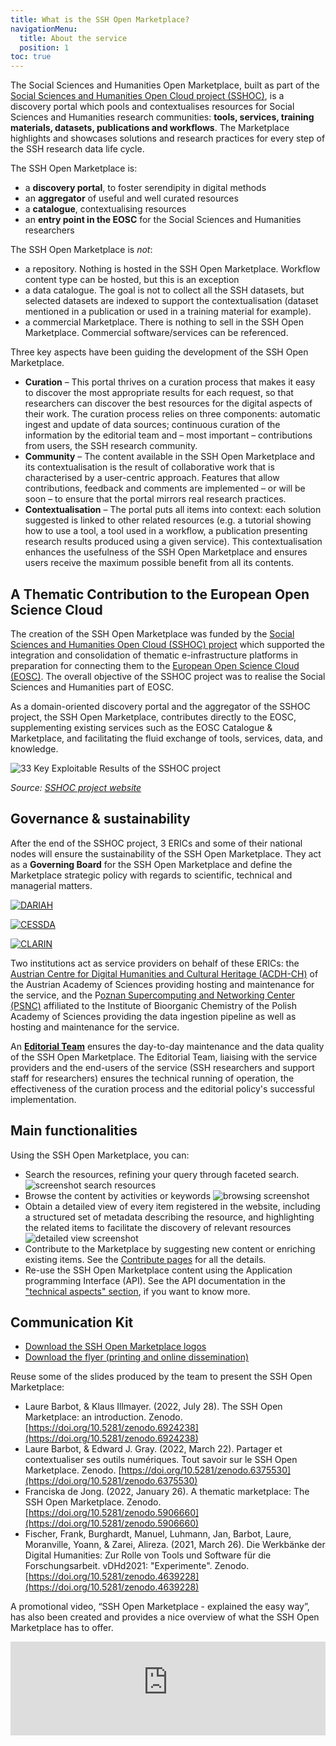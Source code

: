 ```yaml
---
title: What is the SSH Open Marketplace?
navigationMenu:
  title: About the service
  position: 1
toc: true
---
```

The Social Sciences and Humanities Open Marketplace, built as part of the
[Social Sciences and Humanities Open Cloud project (SSHOC)](https://www.sshopencloud.eu/), is a
discovery portal which pools and contextualises resources for Social Sciences and Humanities
research communities: **tools, services, training materials, datasets, publications and workflows**.
The Marketplace highlights and showcases solutions and research practices for every step of the SSH
research data life cycle.

The SSH Open Marketplace is:

- a **discovery portal**, to foster serendipity in digital methods
- an **aggregator** of useful and well curated resources
- a **catalogue**, contextualising resources
- an **entry point in the EOSC** for the Social Sciences and Humanities researchers

The SSH Open Marketplace is _not_:

- a repository. Nothing is hosted in the SSH Open Marketplace. Workflow content type can be hosted,
  but this is an exception
- a data catalogue. The goal is not to collect all the SSH datasets, but selected datasets are
  indexed to support the contextualisation (dataset mentioned in a publication or used in a training
  material for example).
- a commercial Marketplace. There is nothing to sell in the SSH Open Marketplace. Commercial
  software/services can be referenced.

Three key aspects have been guiding the development of the SSH Open Marketplace.

- **Curation** – This portal thrives on a curation process that makes it easy to discover the most
  appropriate results for each request, so that researchers can discover the best resources for the
  digital aspects of their work. The curation process relies on three components: automatic ingest
  and update of data sources; continuous curation of the information by the editorial team and –
  most important – contributions from users, the SSH research community.
- **Community** – The content available in the SSH Open Marketplace and its contextualisation is the
  result of collaborative work that is characterised by a user-centric approach. Features that allow
  contributions, feedback and comments are implemented – or will be soon – to ensure that the portal
  mirrors real research practices.
- **Contextualisation** – The portal puts all items into context: each solution suggested is linked
  to other related resources (e.g. a tutorial showing how to use a tool, a tool used in a workflow,
  a publication presenting research results produced using a given service). This contextualisation
  enhances the usefulness of the SSH Open Marketplace and ensures users receive the maximum possible
  benefit from all its contents.

## A Thematic Contribution to the European Open Science Cloud

The creation of the SSH Open Marketplace was funded by the
[Social Sciences and Humanities Open Cloud (SSHOC) project](https://cordis.europa.eu/project/id/823782)
which supported the integration and consolidation of thematic e-infrastructure platforms in
preparation for connecting them to the
[European Open Science Cloud (EOSC)](https://sshopencloud.eu/sshoc-eosc). The overall objective of
the SSHOC project was to realise the Social Sciences and Humanities part of EOSC.

As a domain-oriented discovery portal and the aggregator of the SSHOC project, the SSH Open
Marketplace, contributes directly to the EOSC, supplementing existing services such as the EOSC
Catalogue & Marketplace, and facilitating the fluid exchange of tools, services, data, and
knowledge.

![33 Key Exploitable Results of the SSHOC project](/assets/cms/images/sshoc_kers.jpg)

_Source:
[SSHOC project website](https://www.sshopencloud.eu/news/33-shocing-key-exploitable-results-support-your-research-ssh-and-beyond)_

## Governance & sustainability

After the end of the SSHOC project, 3 ERICs and some of their national nodes will ensure the
sustainability of the SSH Open Marketplace. They act as a **Governing Board** for the SSH Open
Marketplace and define the Marketplace strategic policy with regards to scientific, technical and
managerial matters.

<div style={{ display: 'grid', gap: 'var(--space-4)', gridTemplateColumns: 'repeat(3, 1fr)' }}>

[![DARIAH](/assets/cms/images/dariah-eu-logo.png)](https://dariah.eu)

[![CESSDA](/assets/cms/images/cessda-logo.png)](https://www.cessda.eu)

[![CLARIN](/assets/cms/images/clarin-logo.png)](https://clarin.eu)

</div>

Two institutions act as service providers on behalf of these ERICs: the [Austrian Centre for Digital Humanities and Cultural Heritage (ACDH-CH)](https://www.oeaw.ac.at/acdh/) of the Austrian Academy of Sciences providing hosting and maintenance for the service, and the P[oznan Supercomputing and Networking Center (PSNC)](https://www.psnc.pl/) affiliated to the Institute of Bioorganic Chemistry of the Polish Academy of Sciences providing the data ingestion pipeline as well as hosting and maintenance for the service.

An **[Editorial Team](/about/team)** ensures the day-to-day maintenance and the data quality of the
SSH Open Marketplace. The Editorial Team, liaising with the service providers and the end-users of
the service (SSH researchers and support staff for researchers) ensures the technical running of
operation, the effectiveness of the curation process and the editorial policy's successful
implementation.

## Main functionalities

Using the SSH Open Marketplace, you can:

- Search the resources, refining your query through faceted search.
  ![screenshot search resources](/assets/cms/images/search-refine-screenshot.png)
- Browse the content by activities or keywords
  ![browsing screenshot](/assets/cms/images/browse_activities_screenshot.png)
- Obtain a detailed view of every item registered in the website, including a structured set of
  metadata describing the resource, and highlighting the related items to facilitate the discovery
  of relevant resources
  ![detailed view screenshot](/assets/cms/images/details-related-screenshot.jpg)
- Contribute to the Marketplace by suggesting new content or enriching existing items. See the
  [Contribute pages](/contribute/overview) for all the details.
- Re-use the SSH Open Marketplace content using the Application programming Interface (API). See the
  API documentation in the ["technical aspects" section](/about/implementation), if you want to know
  more.

## Communication Kit

- [Download the SSH Open Marketplace logos](https://github.com/SSHOC/sshoc-marketplace-frontend/tree/main/public/assets/images)
- [Download the flyer (printing and online dissemination)](https://doi.org/10.5281/zenodo.7503170)

Reuse some of the slides produced by the team to present the SSH Open Marketplace:

- Laure Barbot, & Klaus Illmayer. (2022, July 28). The SSH Open Marketplace: an introduction. Zenodo. [https://doi.org/10.5281/zenodo.6924238](https://doi.org/10.5281/zenodo.6924238)
- Laure Barbot, & Edward J. Gray. (2022, March 22). Partager et contextualiser ses outils numériques. Tout savoir sur le SSH Open Marketplace. Zenodo. [https://doi.org/10.5281/zenodo.6375530](https://doi.org/10.5281/zenodo.6375530)
- Franciska de Jong. (2022, January 26). A thematic marketplace: The SSH Open Marketplace. Zenodo. [https://doi.org/10.5281/zenodo.5906660](https://doi.org/10.5281/zenodo.5906660)
- Fischer, Frank, Burghardt, Manuel, Luhmann, Jan, Barbot, Laure, Moranville, Yoann, & Zarei, Alireza. (2021, March 26). Die Werkbänke der Digital Humanities: Zur Rolle von Tools und Software für die Forschungsarbeit. vDHd2021: "Experimente". Zenodo. [https://doi.org/10.5281/zenodo.4639228](https://doi.org/10.5281/zenodo.4639228)

A promotional video, “SSH Open Marketplace - explained the easy way”, has also been created and provides a nice overview of what the SSH Open Marketplace has to offer.

<iframe src="https://www.youtube-nocookie.com/embed/4tyZ4vhrM9s" frameborder="0" allow="encrypted-media; picture-in-picture; web-share" allowFullScreen width="100%" style={{ aspectRatio: '16 / 9' }} />

If you want to promote the SSH Open Marketplace as part of your own work, do not hesitate to reuse some of these materials, and to let the team know about it, so that your work can also be referenced in this section.

## Want to know more?

To know all the details that guided the development choices of the SSH Open Marketplace, you can
consult the following reports.

- Laure Barbot, Yoan Moranville, Frank Fischer, Clara Petitfils, Matej Ďurčo, Klaus Illmayer, Tomasz Parkoła, Philipp Wieder, & Sotiris Karampatakis. (2019). SSHOC D7.1 System Specification - SSH
  Open Marketplace (1.0). Zenodo.
  [https://doi.org/10.5281/zenodo.3547649](https://doi.org/10.5281/zenodo.3547649)
- Matej Ďurčo, Laure Barbot, Klaus Illmayer, Sotiris Karampatakis, Frank Fischer, Yoann Moranville,
  Joshua Tetteh Ocansey, Stefan Probst, Michał Kozak, Stefan Buddenbohm, & Seung-Bin Yim. (2021).
  7.2 Marketplace – Implementation (v1.0). Zenodo.
  [https://doi.org/10.5281/zenodo.5749465](https://doi.org/10.5281/zenodo.5749465)
- Alexander König, & Dieter Van Uytvanck. (2020). D7.3 Marketplace - Interoperability. [https://doi.org/10.5281/zenodo.5871651](https://doi.org/10.5281/zenodo.5871651)
- Edward Gray, Nicolas Larrousse, Clara Petitfils, Laure Barbot, Frank Fischer, Matej Ďurčo, Klaus Illmayer, Cesare Condordia, Alexander Konig, Dieter Van Uytvanck, & Stefan Buddenbohm. (2021). D7.4 Marketplace – Data population & curation (v1.0). Zenodo. [https://doi.org/10.5281/zenodo.5783358](https://doi.org/10.5281/zenodo.5783358)
- Clara Petitfils, Suzanne Dumouchel, Nicolas Larrousse, Edward J. Gray, Laure Barbot, Arnaud Roi,
  Matej Ďurčo, Klaus Illmayer, Stefan Buddenbohm, & Tomasz Parkola. (2021). D7.5 Marketplace -
  Governance. [https://doi.org/10.5281/zenodo.5608487](https://doi.org/10.5281/zenodo.5608487)
- Frank Fischer, & Matej Durco. (2021, April 16). DARIAH Public Demonstration of the SSH Open Marketplace. Zenodo. [https://doi.org/10.5281/zenodo.4696322](https://doi.org/10.5281/zenodo.4696322)
- Buddenbohm, Stefan, Barbot, Laure, Gray, Edward, Willems, Marieke, Larrousse, Nicolas, & Petitfils, Clara. (2021). Requesting Crowd Expertise: The SSH Open Marketplace and LIBER. Zenodo. [https://doi.org/10.5281/zenodo.4757290](https://doi.org/10.5281/zenodo.4757290)
- Laure Barbot, & Edward Gray. (2021, September 29). Sharing digital tools in context: the SSH Open Marketplace. Zenodo. [https://doi.org/10.5281/zenodo.5535742](https://doi.org/10.5281/zenodo.5535742)
- Laure  Barbot, Tracey  Biller, Daan  Broeder, Ron  Dekker, Matej  Durco, Irene  Vipavc, Marieke  Willems. Agile development of the SSH Open Marketplace: User Workshop. ITM Web Conf. 33 04001 (2020). DOI: 10.1051/itmconf/20203304001
- Buddenbohm, Stefan. (2020). User Stories for the SSH Open Marketplace. Zenodo. [https://doi.org/10.5281/zenodo.4312630](https://doi.org/10.5281/zenodo.4312630)
